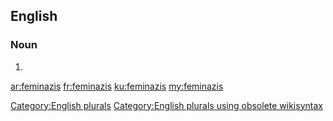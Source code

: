 ==English==

===Noun===
{{head|en}}

# {{plural of|feminazi}}

[[Category:English plurals]][[Category:English plurals using obsolete wikisyntax]]

[[ar:feminazis]]
[[fr:feminazis]]
[[ku:feminazis]]
[[my:feminazis]]